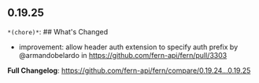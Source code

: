 ## 0.19.25
`*(chore)*`: ## What's Changed
* improvement: allow header auth extension to specify auth prefix by @armandobelardo in https://github.com/fern-api/fern/pull/3303


**Full Changelog**: https://github.com/fern-api/fern/compare/0.19.24...0.19.25

